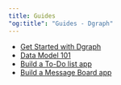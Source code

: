 ```yaml
---
title: Guides
"og:title": "Guides - Dgraph"
---
```



<DgraphWIP />

- [Get Started with Dgraph](/dgraph/guides/get-started-with-dgraph/introduction)
- [Data Model 101](/dgraph/guides/data-model-101/introduction)
- [Build a To-Do list app](/dgraph/guides/to-do-app/introduction)
- [Build a Message Board app](/dgraph/guides/message-board-app/introduction)
